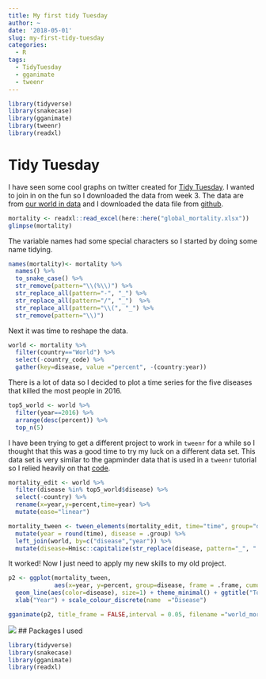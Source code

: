 ```yaml
---
title: My first tidy Tuesday
author: ~
date: '2018-05-01'
slug: my-first-tidy-tuesday
categories:
  - R
tags:
  - TidyTuesday
  - gganimate
  - tweenr
---
```



```r
library(tidyverse)
library(snakecase)
library(gganimate)
library(tweenr)
library(readxl)
```

# Tidy Tuesday

I have seen some cool graphs on twitter created for [Tidy Tuesday](https://github.com/rfordatascience/tidytuesday/blob/master/README.md). I wanted to join in on the fun so I downloaded the data from week 3. The data are from [our world in data](https://ourworldindata.org/what-does-the-world-die-from) and I downloaded the data file from [github](https://github.com/rfordatascience/tidytuesday/tree/master/data).

```r
mortality <- readxl::read_excel(here::here("global_mortality.xlsx"))
glimpse(mortality)
```



The variable names had some special characters so I started by doing some name tidying. 
```r
names(mortality)<- mortality %>% 
  names() %>% 
  to_snake_case() %>% 
  str_remove(pattern="\\(%\\)") %>% 
  str_replace_all(pattern="-", "_") %>% 
  str_replace_all(pattern="/", "_")  %>% 
  str_replace_all(pattern="\\(", "_") %>% 
  str_remove(pattern="\\)") 

```


Next it was time to reshape the data.
```r
world <- mortality %>% 
  filter(country=="World") %>% 
  select(-country_code) %>% 
  gather(key=disease, value ="percent", -(country:year))

```
There is a lot of data so I decided to plot a time series for the five diseases that killed the most people in 2016.
```r
top5_world <- world %>% 
  filter(year==2016) %>% 
  arrange(desc(percent)) %>% 
  top_n(5) 

```


I have been trying to get a different project to work in `tweenr` for a while so I thought that this was a good time to try my luck on a different data set. This data set is very similar to the gapminder data that is used in a `tweenr` tutorial so I relied heavily on that [code](http://blog.revolutionanalytics.com/2017/05/tweenr.html). 

```r
mortality_edit <- world %>% 
  filter(disease %in% top5_world$disease) %>% 
  select(-country) %>% 
  rename(x=year,y=percent,time=year) %>%
  mutate(ease="linear") 

mortality_tween <- tween_elements(mortality_edit, time="time", group="disease", ease="ease", nframes=150) %>% 
  mutate(year = round(time), disease = .group) %>%
  left_join(world, by=c("disease","year")) %>% 
  mutate(disease=Hmisc::capitalize(str_replace(disease, pattern="_", " ")))

```


It worked! Now I just need to apply my new skills to my old project. 

```r
p2 <- ggplot(mortality_tween,
             aes(x=year, y=percent, group=disease, frame = .frame, cumulative = TRUE)) +
  geom_line(aes(color=disease), size=1) + theme_minimal() + ggtitle("Top 5 causes of death in the world") +
  xlab("Year") + scale_colour_discrete(name  ="Disease")

gganimate(p2, title_frame = FALSE,interval = 0.05, filename ="world_mortality_2016.gif")
```


![](https://emmavestesson.netlify.com/world_mortality_2016.gif)
## Packages I used

```r
library(tidyverse)
library(snakecase)
library(gganimate)
library(readxl)
```


